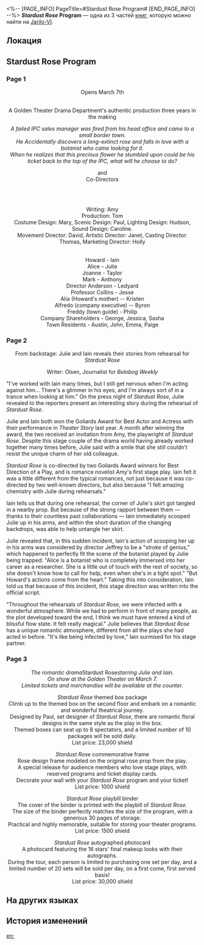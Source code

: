 <%-- [PAGE_INFO]
PageTitle=#Stardust Rose Program#
[END_PAGE_INFO] --%>
{{Дополнить}}
{{Книга Инфобокс
|id           = 011
|partIds      = 190111;190112;190113
|Название     = ''Stardust Rose'' Program
|Изображение  = Предмет Записи.png
|Мир          = Jarilo-VI
|Томов        = 3
|Автор        = <!--нужно добавить-->
|Описание     = A program booklet from the production of ''Stardust Rose''. Free of charge upon purchasing a ticket.
|Том1         = {{tx}}
|Источник1    = {{tx|Отсутствует источник}}
|Том2         = {{tx}}
|Источник2    = {{tx|Отсутствует источник}}
|Том3         = {{tx}}
|Источник3    = {{tx|Отсутствует источник}}
|Персонажи    = 
|Фракции      = Interastral Peace Corporation
}}
'''''Stardust Rose'' Program''' — одна из 3 частей [[Книги|книг]], которую можно найти на [[Jarilo-VI]].

==Локация==
{{Отметка карты|<!--название карты-->|<!--id отметки-->}}

==Stardust Rose Program==
===Page 1===
<div align="center">Opens March 7th<br />
{{Размер|36|Golden Theater}}<br />
''{{Размер|18|22 West Alisa Avenue, Administrative District}}''

A Golden Theater Drama Department's authentic production three years in the making<br />
{{Размер|50|Stardust Rose}}

''A failed IPC sales manager was fired from his head office and came to a small border town.''<br />
''He Accidentally discovers a long-extinct rose and falls in love with a botanist who came looking for it.''<br />
''When he realizes that this precious flower he stumbled upon could be his ticket back to the top of the IPC, what will he choose to do?''

{{Размер|24|Goliards Award for Best Direction of a Play:}} {{Размер|32|Jeffrey}} and {{Размер|32|Eric}}<br />
Co-Directors

{{Размер|24|Goliards Award for Best Actor in a Play:}} {{Размер|32|Iain}}<br />
{{Размер|24|Goliards Award for Best Actress in a Play:}} {{Размер|32|Julie}}<br />
{{Размер|24|Leading Roles}}

Writing: Amy<br />
Production: Tom<br />
Costume Design: Mary, Scenic Design: Paul, Lighting Design: Hudson, Sound Design: Caroline.<br />
Movement Director: David, Artistic Director: Janet, Casting Director: Thomas, Marketing Director: Holly

{{Размер|32|Cast}}<br />
Howard - Iain<br />
Alice - Julie<br />
Joanne - Taylor<br />
Mark - Anthony<br />
Director Anderson - Ledyard<br />
Professor Collins - Jesse<br />
Alia (Howard's mother) -- Kristen<br />
Alfredo (company executive) -- Byron<br />
Freddy (town guide) - Philip<br />
Company Shareholders - George, Jessica, Sasha<br />
Town Residents - Austin, John, Emma, Paige</div>

===Page 2===
<div align="center">From backstage: Julie and Iain reveals their stories from rehearsal for ''Stardust Rose''

Writer: Olsen, Journalist for ''Belobog Weekly''</div>

"I've worked with Iain many times, but I still get nervous when I'm acting against him... There's a glimmer in his eyes, and I'm always sort of in a trance when looking at him." On the press night of ''Stardust Rose'', Julie revealed to the reporters present an interesting story during the rehearsal of ''Stardust Rose''.

Julie and Iain both won the Goliards Award for Best Actor and Actress with their performance in ''Theater Story'' last year. A month after winning the award, the two received an invitation from Amy, the playwright of ''Stardust Rose''. Despite this stage couple of the drama world having already worked together many times before, Julie said with a smile that she still couldn't resist the unique charm of her old colleague.

''Stardust Rose'' is co-directed by two Goliards Award winners for Best Direction of a Play, and is romance novelist Amy's first stage play. Iain felt it was a little different from the typical romances, not just because it was co-directed by two well-known directors, but also because "I felt amazing chemistry with Julie during rehearsals."

Iain tells us that during one rehearsal, the corner of Julie's skirt got tangled in a nearby prop. But because of the strong rapport between them &mdash; thanks to their countless past collaborations &mdash; Iain immediately scooped Julie up in his arms, and within the short duration of the changing backdrops, was able to help untangle her skirt.

Julie revealed that, in this sudden incident, Iain's action of scooping her up in his arms was considered by director Jeffrey to be a "stroke of genius," which happened to perfectly fit the scene of the botanist played by Julie being trapped: "Alice is a botanist who is completely immersed into her career as a researcher. She is a little out of touch with the rest of society, so she doesn't know how to call for help, even when she's in a tight spot." "But Howard's actions come from the heart." Taking this into consideration, Iain told us that because of this incident, this stage direction was written into the official script.

"Throughout the rehearsals of ''Stardust Rose'', we were infected with a wonderful atmosphere. While we had to perform in front of many people, as the plot developed toward the end, I think we must have entered a kind of blissful flow state. It felt really magical." Julie believes that ''Stardust Rose'' has a unique romantic atmosphere, different from all the plays she had acted in before. "It's like being infected by love," Iain surmised for his stage partner.

===Page 3===
<div align="center">''The romantic drama ''Stardust Rose'' starring Julie and Iain.''<br />
''On show at the Golden Theater on March 7.''<br />
''Limited tickets and merchandise will be available at the counter.''

''Stardust Rose'' themed box package<br />
Climb up to the themed box on the second floor and embark on a romantic and wonderful theatrical journey.<br />
Designed by Paul, set designer of ''Stardust Rose'', there are romantic floral designs in the same style as the play in the box.<br />
Themed boxes can seat up to 8 spectators, and a limited number of 10 packages will be sold daily.<br />
List price: 23,000 shield

''Stardust Rose'' commemorative frame<br />
Rose design frame modeled on the original rose prop from the play.<br />
A special release for audience members who love stage plays, with reserved programs and ticket display cards.<br />
Decorate your wall with your ''Stardust Rose'' program and your ticket!<br />
List price: 1000 shield

''Stardust Rose'' playbill binder<br />
The cover of the binder is printed with the playbill of ''Stardust Rose''.<br />
The size of the binder perfectly matches the size of the program, with a generous 30 pages of storage.<br />
Practical and highly memorable, suitable for storing your theater programs.<br />
List price: 1500 shield

''Stardust Rose'' autographed photocard<br />
A photocard featuring the 16 stars' final makeup looks with their autographs.<br />
During the tour, each person is limited to purchasing one set per day, and a limited number of 20 sets will be sold per day, on a first come, first served basis!<br />
List price: 30,000 shield</div>

==На других языках==
{{На других языках
|en   = ''Stardust Rose'' Program
|zhs  = 《星尘玫瑰》场刊
|zht  = 《星塵玫瑰》場刊
|ja   = 『スターダストローズ』のパンフレット
|ko   = ≪스타더스트 장미≫ 팸플릿
|es   = Programa de «La rosa nebulosa»
|fr   = Programme de ''Rose de poussière d'étoile''
|ru   = Программка «Роза звёздной пыли»
|th   = โบรชัวร์ "กุหลาบละอองดาว"
|vi   = Tờ Gấp Hoa Hồng Ánh Sao
|de   = Programmheft für „Sternenstaub-Rose“
|id   = Buklet "Mawar Debu Bintang"
|pt   = "Programa de Rosa de" Poeira Estelar
}}

==История изменений==
{{История изменений|3.5}}

[[en:]]